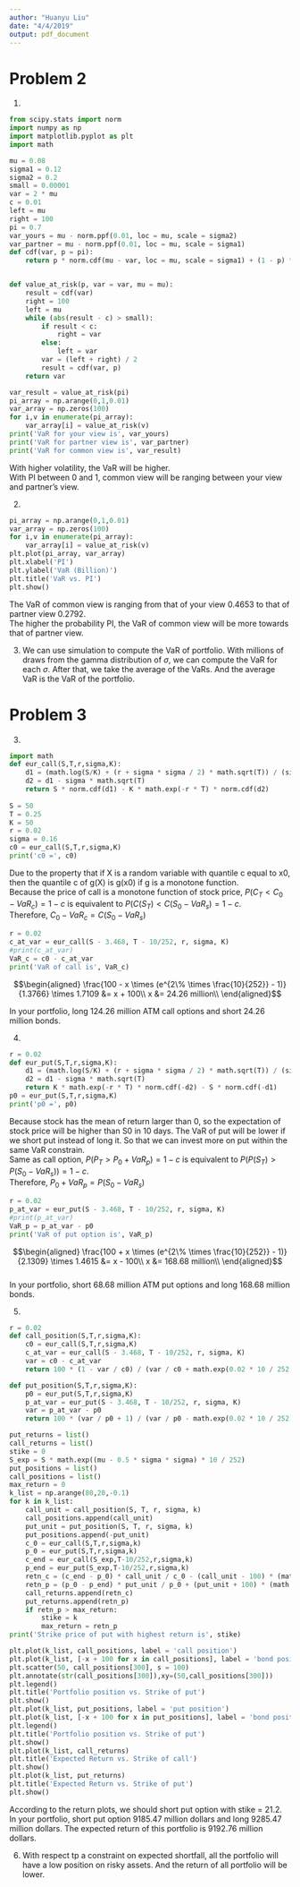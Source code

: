 ```yaml
---
author: "Huanyu Liu"
date: "4/4/2019"
output: pdf_document
---
```


# Problem 2

1.   

```python
from scipy.stats import norm
import numpy as np
import matplotlib.pyplot as plt
import math

mu = 0.08
sigma1 = 0.12
sigma2 = 0.2
small = 0.00001
var = 2 * mu
c = 0.01
left = mu
right = 100
pi = 0.7
var_yours = mu - norm.ppf(0.01, loc = mu, scale = sigma2)
var_partner = mu - norm.ppf(0.01, loc = mu, scale = sigma1)
def cdf(var, p = pi):
    return p * norm.cdf(mu - var, loc = mu, scale = sigma1) + (1 - p) * norm.cdf(mu - var, loc = mu, scale = sigma2);


def value_at_risk(p, var = var, mu = mu):
    result = cdf(var)
    right = 100
    left = mu
    while (abs(result - c) > small):
        if result < c:
            right = var
        else:
            left = var
        var = (left + right) / 2
        result = cdf(var, p)
    return var

var_result = value_at_risk(pi)
pi_array = np.arange(0,1,0.01)
var_array = np.zeros(100)
for i,v in enumerate(pi_array):
    var_array[i] = value_at_risk(v)
print('VaR for your view is', var_yours)
print('VaR for partner view is', var_partner)
print('VaR for common view is', var_result)
```  
With higher volatility, the VaR will be higher.  
With PI between 0 and 1, common view will be ranging between your view and partner's view. 

2.  
```python
pi_array = np.arange(0,1,0.01)
var_array = np.zeros(100)
for i,v in enumerate(pi_array):
    var_array[i] = value_at_risk(v)
plt.plot(pi_array, var_array)
plt.xlabel('PI')
plt.ylabel('VaR (Billion)')
plt.title('VaR vs. PI')
plt.show()
```
  
The VaR of common view is ranging from that of your view 0.4653 to that of partner view 0.2792.  
The higher the probability PI, the VaR of common view will be more towards that of partner view.
  
  
3.    
We can use simulation to compute the VaR of portfolio. With millions of draws from the gamma distribution of $\sigma$, we can compute the VaR for each $\sigma$. After that, we take the average of the VaRs. And the average VaR is the VaR of the portfolio.  
\newpage

# Problem 3
3.   

```python
import math
def eur_call(S,T,r,sigma,K):
    d1 = (math.log(S/K) + (r + sigma * sigma / 2) * math.sqrt(T)) / (sigma * math.sqrt(T))
    d2 = d1 - sigma * math.sqrt(T)
    return S * norm.cdf(d1) - K * math.exp(-r * T) * norm.cdf(d2)
    
S = 50
T = 0.25
K = 50
r = 0.02
sigma = 0.16
c0 = eur_call(S,T,r,sigma,K)
print('c0 =', c0)
```
Due to the property that if X is a random variable with quantile c equal to x0, then the quantile c of g(X) is g(x0) if g is a monotone function.  
Because the price of call is a monotone function of stock price, $P(C_T < C_0 - VaR_c) = 1 - c$ is equivalent to $P(C(S_T) < C(S_0 - VaR_s) = 1 - c$.  
Therefore, $C_0 - VaR_c = C(S_0 - VaR_s)$  
```python
r = 0.02
c_at_var = eur_call(S - 3.468, T - 10/252, r, sigma, K)
#print(c_at_var)
VaR_c = c0 - c_at_var
print('VaR of call is', VaR_c)
```  
$$\begin{aligned}
\frac{100 - x \times (e^{2\% \times \frac{10}{252}} - 1)}{1.3766} \times 1.7109 &= x + 100\\
x &= 24.26 million\\ 
\end{aligned}$$  
  
In your portfolio, long 124.26 million ATM call options and short 24.26 million bonds.
  
4.  
```python
r = 0.02
def eur_put(S,T,r,sigma,K):
    d1 = (math.log(S/K) + (r + sigma * sigma / 2) * math.sqrt(T)) / (sigma * math.sqrt(T))
    d2 = d1 - sigma * math.sqrt(T)
    return K * math.exp(-r * T) * norm.cdf(-d2) - S * norm.cdf(-d1)
p0 = eur_put(S,T,r,sigma,K)
print('p0 =', p0)
```  
Because stock has the mean of return larger than 0, so the expectation of stock price will be higher than S0 in 10 days. The VaR of put will be lower if we short put instead of long it. So that we can invest more on put within the same VaR constrain.  
Same as call option, $P(P_T > P_0 + VaR_p) = 1 - c$ is equivalent to $P(P(S_T) > P(S_0 - VaR_s)) = 1 - c$.  
Therefore, $P_0 + VaR_p = P(S_0 - VaR_s)$  
  
```python
r = 0.02
p_at_var = eur_put(S - 3.468, T - 10/252, r, sigma, K)
#print(p_at_var)
VaR_p = p_at_var - p0
print('VaR of put option is', VaR_p)
```  
$$\begin{aligned}
\frac{100 + x \times (e^{2\% \times \frac{10}{252}} - 1)}{2.1309} \times 1.4615 &= x - 100\\
x &= 168.68 million\\ 
\end{aligned}$$  
In your portfolio, short 68.68 million ATM put options and long 168.68 million bonds. 
  
5.  
```python
r = 0.02
def call_position(S,T,r,sigma,K):
    c0 = eur_call(S,T,r,sigma,K)
    c_at_var = eur_call(S - 3.468, T - 10/252, r, sigma, K)
    var = c0 - c_at_var
    return 100 * (1 - var / c0) / (var / c0 + math.exp(0.02 * 10 / 252) - 1) + 100

def put_position(S,T,r,sigma,K):
    p0 = eur_put(S,T,r,sigma,K)
    p_at_var = eur_put(S - 3.468, T - 10/252, r, sigma, K)
    var = p_at_var - p0
    return 100 * (var / p0 + 1) / (var / p0 - math.exp(0.02 * 10 / 252) + 1) - 100

put_returns = list()
call_returns = list()
stike = 0
S_exp = S * math.exp((mu - 0.5 * sigma * sigma) * 10 / 252)
put_positions = list()
call_positions = list()
max_return = 0
k_list = np.arange(80,20,-0.1)
for k in k_list:
    call_unit = call_position(S, T, r, sigma, k)
    call_positions.append(call_unit)
    put_unit = put_position(S, T, r, sigma, k)
    put_positions.append(-put_unit)
    c_0 = eur_call(S,T,r,sigma,k)
    p_0 = eur_put(S,T,r,sigma,k)
    c_end = eur_call(S_exp,T-10/252,r,sigma,k)
    p_end = eur_put(S_exp,T-10/252,r,sigma,k)
    retn_c = (c_end - p_0) * call_unit / c_0 - (call_unit - 100) * (math.exp(0.02 * 10/252) - 1)
    retn_p = (p_0 - p_end) * put_unit / p_0 + (put_unit + 100) * (math.exp(0.02 * 10/252) - 1)
    call_returns.append(retn_c)
    put_returns.append(retn_p)
    if retn_p > max_return:
        stike = k
        max_return = retn_p
print('Strike price of put with highest return is', stike)

plt.plot(k_list, call_positions, label = 'call position')
plt.plot(k_list, [-x + 100 for x in call_positions], label = 'bond position')
plt.scatter(50, call_positions[300], s = 100)
plt.annotate(str(call_positions[300]),xy=(50,call_positions[300]))
plt.legend()
plt.title('Portfolio position vs. Strike of put')
plt.show()
plt.plot(k_list, put_positions, label = 'put position')
plt.plot(k_list, [-x + 100 for x in put_positions], label = 'bond position')
plt.legend()
plt.title('Portfolio position vs. Strike of put')
plt.show()
plt.plot(k_list, call_returns)
plt.title('Expected Return vs. Strike of call')
plt.show()
plt.plot(k_list, put_returns)
plt.title('Expected Return vs. Strike of put')
plt.show()
```
According to the return plots, we should short put option with stike = 21.2.  
In your portfolio, short put option 9185.47 million dollars and long 9285.47 million dollars. The expected return of this portfolio is 9192.76 million dollars.  
  
6.   
With respect tp a constraint on expected shortfall, all the portfolio will have a low position on risky assets. And the return of all portfolio will be lower.